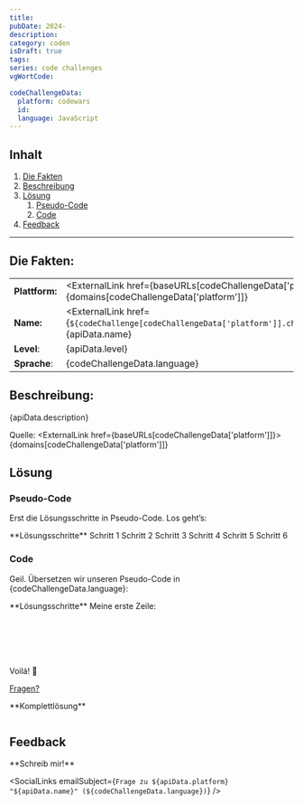 ---
title:
pubDate: 2024-
description:
category: coden
isDraft: true
tags:
series: code challenges
vgWortCode:

codeChallengeData:
  platform: codewars
  id:
  language: JavaScript
---

## Inhalt

1. [Die Fakten](#)
1. [Beschreibung](#)
1. [Lösung](#)
   1. [Pseudo-Code](#)
   1. [Code](#)
1. [Feedback](#)

---

## Die Fakten:

|                |                                                                                                                                            |
| -------------- | ------------------------------------------------------------------------------------------------------------------------------------------ |
| **Plattform:** | <ExternalLink href={baseURLs[codeChallengeData['platform']]}>{domains[codeChallengeData['platform']]}</ExternalLink>                       |
| **Name:**      | <ExternalLink href={`${codeChallenge[codeChallengeData['platform']].challenge.url}/${codeChallengeData.id}`}>{apiData.name}</ExternalLink> |
| **Level**:     | {apiData.level}                                                                                                                            |
| **Sprache**:   | {codeChallengeData.language}                                                                                                               |

## Beschreibung:

<FetchedMarkdown>{apiData.description}</FetchedMarkdown>

Quelle: <ExternalLink href={baseURLs[codeChallengeData['platform']]}>{domains[codeChallengeData['platform']]}</ExternalLink>

## Lösung

### Pseudo-Code

Erst die Lösungsschritte in Pseudo-Code. Los geht’s:

<Accordion>
**Lösungsschritte**

<Accordion>
Schritt 1

</Accordion>
<Accordion>
Schritt 2

</Accordion>
<Accordion>
Schritt 3

</Accordion>
<Accordion>
Schritt 4

</Accordion>
<Accordion>
Schritt 5

</Accordion>
<Accordion>
Schritt 6

</Accordion>

</Accordion>

### Code

Geil. Übersetzen wir unseren Pseudo-Code in {codeChallengeData.language}:

<Accordion>
**Lösungsschritte**

<Accordion>
Meine erste Zeile:

```js

```

</Accordion>
<Accordion>

```js

```

</Accordion>
<Accordion>

```js

```

</Accordion>
<Accordion>

```js

```

</Accordion>
<Accordion>

```js

```

</Accordion>
<Accordion>

```js

```

Voilá! 💪

[Fragen?](#feedback)

</Accordion>
</Accordion>

<Accordion>
**Komplettlösung**

```js

```

</Accordion>

## Feedback

<Accordion>
**Schreib mir!**

<SocialLinks
  emailSubject={`Frage zu ${apiData.platform} "${apiData.name}" (${codeChallengeData.language})`}
/>

</Accordion>
